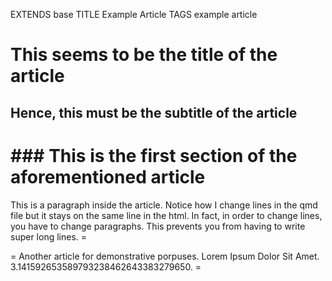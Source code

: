 EXTENDS base
TITLE Example Article
TAGS example article

# This seems to be the title of the article
## Hence, this must be the subtitle of the article

### This is the first section of the aforementioned article
=
This is a paragraph inside the article.
Notice how I change lines in the qmd file
but it stays on the same line in the html.
In fact, in order to change lines, you have to change paragraphs.
This prevents you from having to write super long lines.
=

=
Another article for demonstrative porpuses.
Lorem Ipsum Dolor Sit Amet.
3.141592653589793238462643383279650.
=
